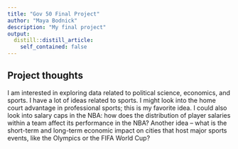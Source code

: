 ```yaml
---
title: "Gov 50 Final Project"
author: "Maya Bodnick"
description: "My final project" 
output:
  distill::distill_article:
    self_contained: false
---
```




## Project thoughts

I am interested in exploring data related to political science, economics, and sports. I have a lot of ideas related to sports. I might look into the home court advantage in professional sports; this is my favorite idea. I could also look into salary caps in the NBA: how does the distribution of player salaries within a team affect its performance in the NBA? Another idea -- what is the short-term and long-term economic impact on cities that host major sports events, like the Olympics or the FIFA World Cup? 